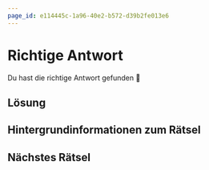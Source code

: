 ```yaml
---
page_id: e114445c-1a96-40e2-b572-d39b2fe013e6
---
```

# Richtige Antwort

Du hast die richtige Antwort gefunden 🥳
## Lösung

## Hintergrundinformationen zum Rätsel

## Nächstes Rätsel
